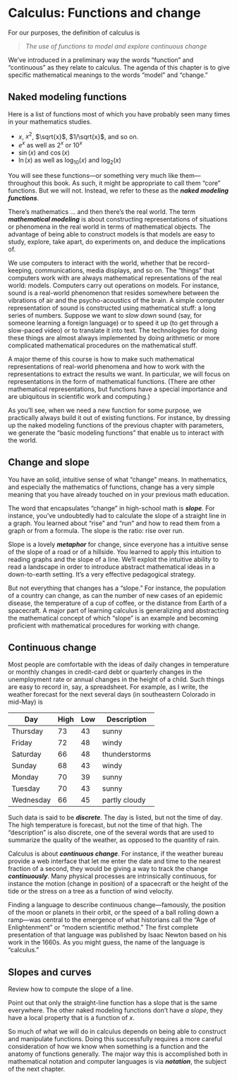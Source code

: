 # Calculus: Functions and change {#fun-slopes}

For our purposes, the definition of calculus is

> *The use of functions to model and explore continuous change*

We've introduced in a preliminary way the words "function" and "continuous" as they relate to calculus. The agenda of this chapter is to give specific mathematical meanings to the words "model" and "change."

## Naked modeling functions

Here is a list of functions most of which you have probably seen many times in your mathematics studies.

- $x$, $x^2$, $\sqrt{x}$, $1/\sqrt{x}$, and so on. 
- $e^x$ as well as $2^x$ or $10^x$
- $\sin(x)$ and $\cos(x)$
- $\ln(x)$ as well as $\log_{10}(x)$ and $\log_2(x)$

You will see these functions---or something very much like them---throughout this book. As such, it might be appropriate to call them "core" functions. But we will not. Instead, we refer to these as the ***naked modeling functions***.

There's mathematics ... and then there's the real world. The term ***mathematical modeling*** is about constructing representations of situations or phenomena in the real world in terms of mathematical objects. The advantage of being able to construct models is that models are easy to study, explore, take apart, do experiments on, and deduce the implications of.

We use computers to interact with the world, whether that be record-keeping, communications, media displays, and so on. The "things" that computers work with are always mathematical representations of the real world: models. Computers carry out operations on models. For instance, sound is a real-world phenomenon that resides somewhere between the vibrations of air and the psycho-acoustics of the brain. A simple computer representation of sound is constructed using mathematical stuff: a long series of numbers. Suppose we want to *slow down* sound (say, for someone learning a foreign language) or to speed it up (to get through a slow-paced video) or to translate it into text. The technologies for doing these things are almost always implemented by doing arithmetic or more complicated mathematical procedures on the mathematical stuff.

A major theme of this course is how to make such mathematical representations of real-world phenomena and how to work with the representations to extract the results we want. In particular, we will focus on representations in the form of mathematical functions. (There are other mathematical representations, but functions have a special importance and are ubiquitous in scientific work and computing.) 

As you'll see, when we need a new function for some purpose, we practically always build it out of existing functions. For instance, by dressing up the naked modeling functions of the previous chapter with parameters, we generate the "basic modeling functions" that enable us to interact with the world. 

## Change and slope

You have an solid, intuitive sense of what "change" means. In mathematics, and especially the mathematics of functions, change has a very simple meaning that you have already touched on in your previous math education.

The word that encapsulates "change" in high-school math is ***slope***. For instance, you've undoubtedly had to calculate the slope of a straight line in a graph. You learned about "rise" and "run" and how to read them from a graph or from a formula. The slope is the ratio: rise over run. 

Slope is a lovely ***metaphor*** for change, since everyone has a intuitive sense of the slope of a road or of a hillside. You learned to apply this intuition to reading graphs and the slope of a line. We'll exploit the intuitive ability to read a landscape in order to introduce abstract mathematical ideas in a down-to-earth setting. It's a very effective pedagogical strategy.

But not everything that changes has a "slope." For instance, the population of a country can change, as can the number of new cases of an epidemic disease, the temperature of a cup of coffee, or the distance from Earth of a spacecraft. A major part of learning calculus is generalizing and abstracting the mathematical concept of which "slope" is an example and becoming proficient with mathematical procedures for working with change. 

## Continuous change

Most people are comfortable with the ideas of daily changes in temperature or monthly changes in credit-card debt or quarterly changes in the unemployment rate or annual changes in the height of a child. Such things are easy to record in, say, a spreadsheet. For example, as I write, the weather forecast for the next several days (in southeastern Colorado in mid-May) is

Day | High | Low | Description
----|------|-----|------------
Thursday | 73 | 43 | sunny
Friday   | 72 | 48 | windy
Saturday | 66 | 48 | thunderstorms
Sunday   | 68 | 43 | windy
Monday   | 70 | 39 | sunny
Tuesday  | 70 | 43 | sunny
Wednesday| 66 | 45 | partly cloudy

Such data is said to be ***discrete***. The day is listed, but not the time of day. The high temperature is forecast, but not the time of that high. The "description" is also discrete, one of the several words that are used to summarize the quality of the weather, as opposed to the quantity of rain. 

Calculus is about ***continuous change***. For instance, if the weather bureau provide a web interface that let me enter the date and time to the nearest fraction of a second, they would be giving a way to track the change ***continuously***. Many physical processes are intrinsically continuous, for instance the motion (change in position) of a spacecraft or the height of the tide or the stress on a tree as a function of wind velocity.

Finding a language to describe continuous change---famously, the position of the moon or planets in their orbit, or the speed of a ball rolling down a ramp---was central to the emergence of what historians call the "Age of Enlightenment" or "modern scientific method." The first complete presentation of that language was published by Isaac Newton based on his work in the 1660s. As you might guess, the name of the language is "calculus."

## Slopes and curves

::: {.todo}
Review how to compute the slope of a line.

Point out that only the straight-line function has a slope that is the same everywhere. The other naked modeling functions don't have *a slope*, they have a local property that is a function of $x$.
:::



So much of what we will do in calculus depends on being able to construct and manipulate functions. Doing this successfully requires a more careful consideration of how we know when something is a function and the anatomy of functions generally. The major way this is accomplished both in mathematical notation and computer languages is via ***notation***, the subject of the next chapter.

